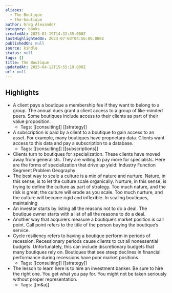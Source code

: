 ```yaml
---
aliases:
  - The Boutique
  - the-boutique
author: Greg Alexander
category: books
createdAt: 2025-01-19T14:32:35.000Z
lastHighlightedOn: 2023-07-03T04:56:00.000Z
publishedOn: null
source: kindle
status: null
tags: []
title: The Boutique
updatedAt: 2025-04-12T15:55:19.000Z
url: null
---
```

## Highlights

- A client pays a boutique a membership fee if they want to belong to a group. The annual dues grant a client access to a group of like-minded peers. Some boutiques include access to their clients as part of their value proposition.
    - Tags: [[consulting]] [[strategy]]
- A subscription is paid by a client to a boutique to gain access to an asset. For example, many boutiques have proprietary data. Clients want access to this data and pay a subscription to a database.
    - Tags: [[consulting]] [[subscriptions]]
- Clients turn to boutiques for specialization. These clients have moved away from generalists. They are willing to pay more for specialists. Here are the forms of specialization that drive up yield: Industry Function Segment Problem Geography
- The best way to scale a culture is a mix of nature and nurture. Nature, in this sense, is to let the culture scale organically. Nurture, in this sense, is trying to define the culture as part of strategy. Too much nature, and the risk is great; the culture will erode as you scale. Too much nurture, and the culture will become rigid and inflexible. In scaling boutiques, maintaining
- An investor starts by listing all the reasons not to do a deal. The boutique owner starts with a list of all the reasons to do a deal.
- Another way that acquirers measure a boutique’s market position is call point. Call point refers to the title of the person buying the boutique’s service.
- Cycle resiliency refers to having a boutique perform in periods of recession. Recessionary periods cause clients to cut all nonessential budgets. Unfortunately, this can include discretionary budgets that many boutiques rely on. Boutiques that see steep declines in financial performance during recessions have poor market positions.
    - Tags: [[consulting]] [[strategy]]
- The lesson to learn here is to hire an investment banker. Be sure to hire the right one. You get what you pay for. You might not be taken seriously without proper representation.
    - Tags: [[m&a]]

